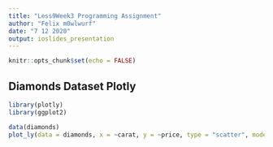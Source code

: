 ---
title: "Less9Week3 Programming Assignment"
author: "Felix m0wlwurf"
date: "7 12 2020"
output: ioslides_presentation
---

```{r setup, include=FALSE}
knitr::opts_chunk$set(echo = FALSE)
```



## Diamonds Dataset Plotly

```{r include=FALSE}
library(plotly)
library(ggplot2)
```

```{r, messages = FALSE, warning = FALSE}
data(diamonds)
plot_ly(data = diamonds, x = ~carat, y = ~price, type = "scatter", mode = "markers", color = ~cut)
```




